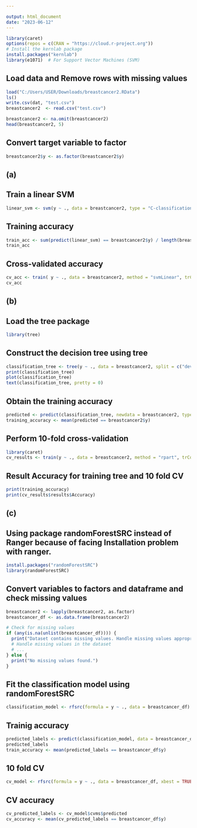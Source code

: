 ---

output: html_document
date: "2023-06-12"
---

```{r setup, include=FALSE}
library(caret)
options(repos = c(CRAN = "https://cloud.r-project.org"))
# Install the kernlab package
install.packages("kernlab")
library(e1071)  # For Support Vector Machines (SVM)
```

## Load data and Remove rows with missing values


```{r}

load("C:/Users/USER/Downloads/breastcancer2.RData")
ls()
write.csv(dat, "test.csv")
breastcancer2  <- read.csv("test.csv")

breastcancer2 <- na.omit(breastcancer2)
head(breastcancer2, 5)
```

## Convert target variable to factor


```{r}
breastcancer2$y <- as.factor(breastcancer2$y)
```

## (a)
## Train a linear SVM

```{r}
linear_svm <- svm(y ~ ., data = breastcancer2, type = "C-classification", kernel = "linear", na.action = na.omit)
```

## Training accuracy

```{r}
train_acc <- sum(predict(linear_svm) == breastcancer2$y) / length(breastcancer2$y)
train_acc
```

## Cross-validated accuracy

```{r}
cv_acc <- train( y ~ ., data = breastcancer2, method = "svmLinear", trControl = trainControl(method = "cv", number = 10) )$results$Accuracy
cv_acc
```

## (b)
## Load the tree package

```{r}
library(tree)
```

## Construct the decision tree using tree

```{r}
classification_tree <- tree(y ~ ., data = breastcancer2, split = c("deviance","gini"), control = tree.control(nobs = nrow(breastcancer2), minsize = 5))
print(classification_tree)
plot(classification_tree)
text(classification_tree, pretty = 0)
```

## Obtain the training accuracy

```{r}
predicted <- predict(classification_tree, newdata = breastcancer2, type = "class")
training_accuracy <- mean(predicted == breastcancer2$y)
```

## Perform 10-fold cross-validation

```{r}
library(caret)
cv_results <- train(y ~ ., data = breastcancer2, method = "rpart", trControl = trainControl(method = "cv", number = 10))

```

## Result Accuracy for training tree  and 10 fold CV
```{r}
print(training_accuracy)
print(cv_results$results$Accuracy)
```

## (c)
## Using package randomForestSRC  instead of Ranger because of facing Installation problem with ranger.
```{r}
install.packages("randomForestSRC")
library(randomForestSRC)
```
## Convert  variables to factors and dataframe and check missing values

```{r}
breastcancer2 <- lapply(breastcancer2, as.factor)
breastcancer_df <- as.data.frame(breastcancer2)

# Check for missing values
if (any(is.na(unlist(breastcancer_df)))) {
  print("Dataset contains missing values. Handle missing values appropriately.")
  # Handle missing values in the dataset
  # ...
} else {
  print("No missing values found.")
}
```
##  Fit the classification model using randomForestSRC

```{r}
classification_model <- rfsrc(formula = y ~ ., data = breastcancer_df)
```
## Trainig accuracy  

```{r}
predicted_labels <- predict(classification_model, data = breastcancer_df)$predicted
predicted_labels
train_accuracy <- mean(predicted_labels == breastcancer_df$y)
```

## 10 fold CV
```{r}
cv_model <- rfsrc(formula = y ~ ., data = breastcancer_df, xbest = TRUE, nfold = 10)
```

## CV accuracy
```{r}
cv_predicted_labels <- cv_model$cvms$predicted
cv_accuracy <- mean(cv_predicted_labels == breastcancer_df$y)
```

